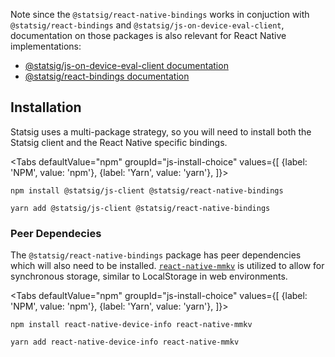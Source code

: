 
Note since the `@statsig/react-native-bindings` works in conjuction with `@statsig/react-bindings` and `@statsig/js-on-device-eval-client`, 
documentation on those packages is also relevant for React Native implementations:

- [@statsig/js-on-device-eval-client documentation](/client/js-on-device-eval-client)
- [@statsig/react-bindings documentation](/client/javascript-sdk)

## Installation

Statsig uses a multi-package strategy, so you will need to install both the Statsig client and the React Native
specific bindings.

<Tabs
  defaultValue="npm"
  groupId="js-install-choice"
  values={[
    {label: 'NPM', value: 'npm'},
    {label: 'Yarn', value: 'yarn'},
  ]}>

  <TabItem value="npm">

```shell
npm install @statsig/js-client @statsig/react-native-bindings
```

  </TabItem>
  <TabItem value="yarn">

```shell
yarn add @statsig/js-client @statsig/react-native-bindings
```

  </TabItem>
</Tabs>

### Peer Dependecies

The `@statsig/react-native-bindings` package has peer dependencies which will also need to be installed.
[`react-native-mmkv`](https://github.com/mrousavy/react-native-mmkv?tab=readme-ov-file#react-native) is utilized to allow for synchronous storage, similar to LocalStorage in web environments.

<Tabs
  defaultValue="npm"
  groupId="js-install-choice"
  values={[
    {label: 'NPM', value: 'npm'},
    {label: 'Yarn', value: 'yarn'},
  ]}>

  <TabItem value="npm">

```shell
npm install react-native-device-info react-native-mmkv
```

  </TabItem>
  <TabItem value="yarn">

```shell
yarn add react-native-device-info react-native-mmkv
```

  </TabItem>
</Tabs>

